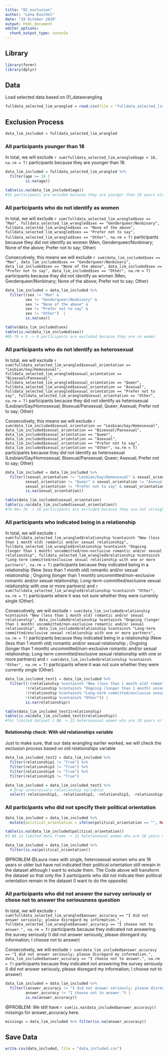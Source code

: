 ```yaml
---
title: "02_exclusion"
author: "Lena Kuschel"
date: "19 October 2020"
output: html_document
editor_options: 
  chunk_output_type: console
---
```


## Library
```r
library(formr)
library(dplyr)
```


## Data
Load selected data based on 01_datawrangling
```r
fulldata_selected_lim_wrangled = read.csv(file = "fulldata_selected_lim_wrangled.csv")[,-1]
```

## Exclusion Process
```r
data_lim_included = fulldata_selected_lim_wrangled
```

### All participants younger than 18
In total, we will exclude `r sum(fulldata_selected_lim_wrangled$age < 18, na.rm = T)` participants because they are younger than 18.
```r
data_lim_included = fulldata_selected_lim_wrangled %>%
  filter(age >= 18 |
         is.na(age))

table(is.na(data_lim_included$age))
#15 participants are exluded because they are younger than 18 years old
```

### All participants who do not identify as women
In total, we will exclude `r sum(fulldata_selected_lim_wrangled$sex == "Man", fulldata_selected_lim_wrangled$sex == "Genderqueer/Nonbinary", fulldata_selected_lim_wrangled$sex == "None of the above", fulldata_selected_lim_wrangled$sex == "Prefer not to say", fulldata_selected_lim_wrangled$sex == "Other", na.rm = T)` participants because they did not identify as women (Men, Genderqueer/Nonbinary; None of the above; Prefer not to say; Other)

Consecutively, this means we will exclude `r sum(data_lim_included$sex == "Man", data_lim_included$sex == "Genderqueer/Nonbinary", data_lim_included$sex == "None of the above", data_lim_included$sex == "Prefer not to say", data_lim_included$sex == "Other", na.rm = T)` participants because they did not identify as women (Men, Genderqueer/Nonbinary; None of the above; Prefer not to say; Other)

```r
data_lim_included = data_lim_included %>%
  filter((sex != "Man" &
         sex != "Genderqueer/Nonbinary" &
         sex != "None of the above" &
         sex != "Prefer not to say" &
         sex != "Other")  |
         is.na(sex))

table(data_lim_included$sex)
table(is.na(data_lim_included$sex))
#85-76 = 9 -> 9 participants are excluded because they are no women 
```


### All participants who do not identify as heterosexual
In total, we will exclude `r sum(fulldata_selected_lim_wrangled$sexual_orientation == "Lesbian/Gay/Homosexual", fulldata_selected_lim_wrangled$sexual_orientation == "Bisexual/Pansexual", fulldata_selected_lim_wrangled$sexual_orientation == "Queer", fulldata_selected_lim_wrangled$sexual_orientation == "Asexual", fulldata_selected_lim_wrangled$sexual_orientation == "Prefer not to say", fulldata_selected_lim_wrangled$sexual_orientation == "Other", na.rm = T)` participants because they did not identify as heterosexual (Lesbian/Gay/Homosexual; Bisexual/Pansexual; Queer; Asexual; Prefer not to say; Other)

Consecutively, this means we will exclude `r sum(data_lim_included$sexual_orientation == "Lesbian/Gay/Homosexual", data_lim_included$sexual_orientation == "Bisexual/Pansexual", data_lim_included$sexual_orientation == "Queer", data_lim_included$sexual_orientation == "Asexual", data_lim_included$sexual_orientation == "Prefer not to say", data_lim_included$sexual_orientation == "Other", na.rm = T)` participants because they did not identify as heterosexual (Lesbian/Gay/Homosexual; Bisexual/Pansexual; Queer; Asexual; Prefer not to say; Other)  
```r
data_lim_included = data_lim_included %>%
  filter((sexual_orientation != "Lesbian/Gay/Homosexual" & sexual_orientation != "Bisexual/Pansexual" &
         sexual_orientation != "Queer" & sexual_orientation != "Asexual" &
         sexual_orientation != "Prefer not to say" & sexual_orientation != "Other") |
         is.na(sexual_orientation))

table(data_lim_included$sexual_orientation)
table(is.na(data_lim_included$sexual_orientation)) 
#76-66= 10 -> 10 participants are excluded because they are not straight/heterosexual
```

### All participants who indicated being in a relationship
In total, we will exclude `r sum(fulldata_selected_lim_wrangled$relationship %contains% "New (less than 1 month old) romantic and/or sexual relationship", fulldata_selected_lim_wrangled$relationship %contains% "Ongoing (longer than 1 month) uncommitted/non-exclusive romantic and/or sexual relationship", fulldata_selected_lim_wrangled$relationship %contains% "Long-term committed/exclusive sexual relationship with one or more partners", na.rm = T)` participants because they indicated being in a relationship (New (less than 1 month old) romantic and/or sexual relationship ; Ongoing (longer than 1 month) uncommitted/non-exclusive romantic and/or sexual relationship; Long-term committed/exclusive sexual relationship with one or more partners) and `r sum(fulldata_selected_lim_wrangled$relationship %contains% "Other", na.rm = T)` participants where it was not sure whether they were currently single (Other).

Consecutively, we will exclude `r sum(data_lim_included$relationship %contains% "New (less than 1 month old) romantic and/or sexual relationship", data_included$relationship %contains% "Ongoing (longer than 1 month) uncommitted/non-exclusive romantic and/or sexual relationship", data_lim_included$relationship %contains% "Long-term committed/exclusive sexual relationship with one or more partners", na.rm = T)` participants because they indicated being in a relationship (New (less than 1 month old) romantic and/or sexual relationship ; Ongoing (longer than 1 month) uncommitted/non-exclusive romantic and/or sexual relationship; Long-term committed/exclusive sexual relationship with one or more partners) and `r sum(data_lim_included$relationship %contains% "Other", na.rm = T)` participants where it was not sure whether they were currently single (Other).


```r
data_lim_included_test1 = data_lim_included %>%
  filter((!(relationship %contains% "New (less than 1 month old) romantic and/or sexual relationship") &
         !(relationship %contains% "Ongoing (longer than 1 month) uncommitted/non-exclusive romantic and/or sexual relationship") &
         !(relationship %contains% "Long-term committed/exclusive sexual relationship with one or more partners") &
         !(relationship %contains% "Other")) |
         is.na(relationship))

table(data_lim_included_test1$relationship)
table(is.na(data_lim_included_test1$relationship))
#for limited dataset 2 NA -> 22 heterosexual women who are 18 years or older are single (i.e. either in a short-term (casual) sexual relationship (e.g. hookups or one-night-stands) or in no romantic or sexual relationship during the past 3 months)
```

#### Relationship check: With old relationships variable
Just to make sure, that our data wrangling earlier worked, we will check the exclusion process based on old relationships variable
```r
data_lim_included_test2 = data_lim_included %>%
  filter(relationship1 != "True") %>%
  filter(relationship3 != "True") %>%
  filter(relationship4 != "True") %>%
  filter(relationship5 != "True")

data_lim_included = data_lim_included_test1 %>%
  # Drop unneccessary relationship variables
  select(-relationship1, -relationship2, -relationship3, -relationship4, -relationship5) 
```

### All participants who did not specify their political orientation
```r
data_lim_included = data_lim_included %>%
  mutate(political_orientation = ifelse(political_orientation == "", NA, political_orientation))

table(is.na(data_lim_included$political_orientation))
#3 NA in limited data frame -> 21 heterosexual women who are 18 years or older and single stated their political orientation

data_lim_included = data_lim_included %>%
  filter(is.na(political_orientation))

```
@PROBLEM @Laura rows with single, heterosexual women who are 18 years or older but have not indicated their political orientation still remain in the dataset although I want to exlude them. The Code above will transform the dataset so that only the 3 participants who did not indicate their political orientation remain in the dataset (I want to do the opposite)

### All participants who did not answer the survey seriously or chose not to answer the seriousness question
In total, we will exclude `r sum(fulldata_selected_lim_wrangled$answer_accuracy == "I did not answer seriously; please disregard my information.", fulldata_selected_lim_wrangled$answer_accuracy == "I choose not to answer.", na.rm = T)` participants because they indicated not answering the survey seriously (I did not answer seriously, please disregard my information; I choose not to answer)

Consecutively, we will exclude `r sum(data_lim_included$answer_accuracy == "I did not answer seriously; please disregard my information.", data_lim_included$answer_accuracy == "I choose not to answer.", na.rm = T)` participants because they indicated not answering the survey seriously (I did not answer seriously, please disregard my information; I choose not to answer)

```r
data_lim_included = data_lim_included %>%
  filter((answer_accuracy != "I did not answer seriously; please disregard my information." &
         answer_accuracy != "I choose not to answer.") |
         is.na(answer_accuracy))
```

@PROBLEM: We still have `r sum(is.na(data_included$answer_accuracy))` missings for answer_accuracy here. 
```r
missings = data_lim_included %>% filter(is.na(answer_accuracy))
```


## Save Data
```r
write.csv(data_included, file = "data_included.csv")
```
